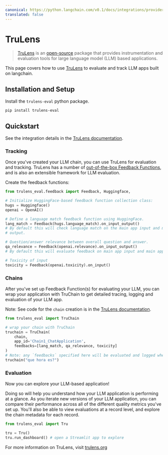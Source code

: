 ```yaml
---
canonical: https://python.langchain.com/v0.1/docs/integrations/providers/trulens
translated: false
---
```


# TruLens

>[TruLens](https://trulens.org) is an [open-source](https://github.com/truera/trulens) package that provides instrumentation and evaluation tools for large language model (LLM) based applications.

This page covers how to use [TruLens](https://trulens.org) to evaluate and track LLM apps built on langchain.

## Installation and Setup

Install the `trulens-eval` python package.

```bash
pip install trulens-eval
```

## Quickstart

See the integration details in the [TruLens documentation](https://www.trulens.org/trulens_eval/getting_started/quickstarts/langchain_quickstart/).

### Tracking

Once you've created your LLM chain, you can use TruLens for evaluation and tracking.
TruLens has a number of [out-of-the-box Feedback Functions](https://www.trulens.org/trulens_eval/evaluation/feedback_functions/),
and is also an extensible framework for LLM evaluation.

Create the feedback functions:

```python
from trulens_eval.feedback import Feedback, Huggingface,

# Initialize HuggingFace-based feedback function collection class:
hugs = Huggingface()
openai = OpenAI()

# Define a language match feedback function using HuggingFace.
lang_match = Feedback(hugs.language_match).on_input_output()
# By default this will check language match on the main app input and main app
# output.

# Question/answer relevance between overall question and answer.
qa_relevance = Feedback(openai.relevance).on_input_output()
# By default this will evaluate feedback on main app input and main app output.

# Toxicity of input
toxicity = Feedback(openai.toxicity).on_input()
```

### Chains

After you've set up Feedback Function(s) for evaluating your LLM, you can wrap your application with
TruChain to get detailed tracing, logging and evaluation of your LLM app.

Note: See code for the `chain` creation is in
the [TruLens documentation](https://www.trulens.org/trulens_eval/getting_started/quickstarts/langchain_quickstart/).

```python
from trulens_eval import TruChain

# wrap your chain with TruChain
truchain = TruChain(
    chain,
    app_id='Chain1_ChatApplication',
    feedbacks=[lang_match, qa_relevance, toxicity]
)
# Note: any `feedbacks` specified here will be evaluated and logged whenever the chain is used.
truchain("que hora es?")
```

### Evaluation

Now you can explore your LLM-based application!

Doing so will help you understand how your LLM application is performing at a glance. As you iterate new versions of your LLM application, you can compare their performance across all of the different quality metrics you've set up. You'll also be able to view evaluations at a record level, and explore the chain metadata for each record.

```python
from trulens_eval import Tru

tru = Tru()
tru.run_dashboard() # open a Streamlit app to explore
```

For more information on TruLens, visit [trulens.org](https://www.trulens.org/)